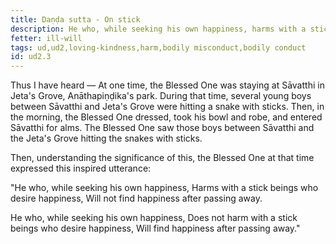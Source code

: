 ```yaml
---
title: Daṇḍa sutta - On stick
description: He who, while seeking his own happiness, harms with a stick beings who desire happiness, will not find happiness after passing away.
fetter: ill-will
tags: ud,ud2,loving-kindness,harm,bodily misconduct,bodily conduct
id: ud2.3
---
```


Thus I have heard — At one time, the Blessed One was staying at Sāvatthi in Jeta's Grove, Anāthapiṇḍika's park. During that time, several young boys between Sāvatthi and Jeta's Grove were hitting a snake with sticks. Then, in the morning, the Blessed One dressed, took his bowl and robe, and entered Sāvatthi for alms. The Blessed One saw those boys between Sāvatthi and the Jeta's Grove hitting the snakes with sticks.

Then, understanding the significance of this, the Blessed One at that time expressed this inspired utterance:

"He who, while seeking his own happiness,
Harms with a stick beings who desire happiness,
Will not find happiness after passing away.

He who, while seeking his own happiness,
Does not harm with a stick beings who desire happiness,
Will find happiness after passing away."